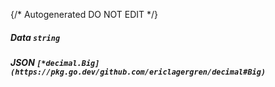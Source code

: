{/* Autogenerated DO NOT EDIT  */}
##### **Data** `string`

##### **JSON** `[*decimal.Big](https://pkg.go.dev/github.com/ericlagergren/decimal#Big)`

